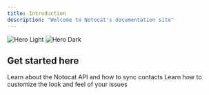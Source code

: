 ```yaml
---
title: Introduction
description: "Welcome to Notocat's documentation site"
---
```


<img
  className="block dark:hidden"
  src="/images/noto-working.png"
  alt="Hero Light"
  width={300}
/>
<img
  className="hidden dark:block"
  src="/images/noto-working.png"
  alt="Hero Dark"
  width={300}
/>

## Get started here

<CardGroup cols={2}>
  <Card
    title="API Reference"
    icon="code"
    href="/api-reference/introduction"
  >
    Learn about the Notocat API and how to sync contacts
  </Card>
  <Card
    title="Customize issues with CSS"
    icon="palette"
    href="/guides/custom-css"
  >
    Learn how to customize the look and feel of your issues
  </Card>
</CardGroup>

